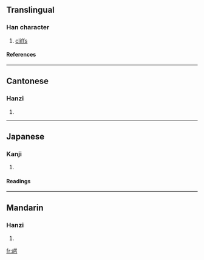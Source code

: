 ==Translingual==
===Han character===
{{Han char|rn=46|rad=山|as=09|sn=12|four=2672<sub>7</sub>|canj=山口口尸 (URRS)}}
# [[cliffs]]
====References====
{{Han ref|kx=0315.390|dkj=08263|dj=0616.270|hdz=10786.080|uh=5D3F|ud=23871|bh=D8DE|bd=55518}}
----
==Cantonese==
===Hanzi===
{{yue-hanzi|jyut=|y=ngok6}}
# {{defn|Cantonese}}
----
==Japanese==
===Kanji===
{{ja-kanji|grade=|rs=山09}}
# {{defn|Japanese}} 
====Readings====
{{ja-readings|on=[[がく]] (gaku)|kun=[[がけ]] (gake), [[きし]] (kishi)}}
----
==Mandarin==
===Hanzi===
{{cmn-hanzi|pin=[[è]] (e4)|wg=o<sup>4</sup>}}
# {{defn|Mandarin}}

[[fr:崿]]
